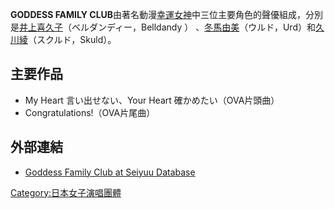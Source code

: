 {{Unreferenced|time=2013-08-06T02:13:45+00:00}}
'''GODDESS FAMILY CLUB'''由著名動漫[[幸運女神|幸運女神]]中三位主要角色的聲優組成，分別是[[井上喜久子|井上喜久子]]（ベルダンディー，Belldandy ）
、[[冬馬由美|冬馬由美]]（ウルド，Urd）和[[久川綾|久川綾]]（スクルド，Skuld）。

== 主要作品 ==

* My Heart 言い出せない、Your Heart 確かめたい（OVA片頭曲） 
* Congratulations!（OVA片尾曲）

== 外部連結 ==

* [http://www.usagi.org/~doi/seiyuu/groups/gfc.html Goddess Family Club at Seiyuu Database] {{Wayback|url=http://www.usagi.org/~doi/seiyuu/groups/gfc.html |date=20120829010644 }}

[[Category:日本女子演唱團體|Category:日本女子演唱團體]]